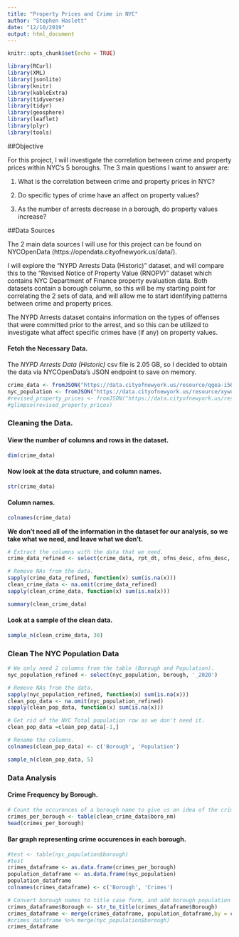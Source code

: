 ```yaml
---
title: "Property Prices and Crime in NYC"
author: "Stephen Haslett"
date: "12/10/2019"
output: html_document
---
```


```r
knitr::opts_chunk$set(echo = TRUE)
```

```r
library(RCurl)
library(XML)
library(jsonlite)
library(knitr)
library(kableExtra)
library(tidyverse)
library(tidyr)
library(geosphere)
library(leaflet)
library(plyr)
library(tools)
```


##Objective

For this project, I will investigate the correlation between crime and property prices within NYC's 5 boroughs. The 3 main questions I want to answer are:

1. What is the correlation between crime and property prices in NYC?

2. Do specific types of crime have an affect on property values?

3. As the number of arrests decrease in a borough, do property values increase?

##Data Sources

The 2 main data sources I will use for this project can be found on NYCOpenData (https://opendata.cityofnewyork.us/data/).

I will explore the "NYPD Arrests Data (Historic)" dataset, and will compare this to the "Revised Notice of Property Value (RNOPV)" dataset which contains NYC Department of Finance property evaluation data. Both datasets contain a borough column, so this will be my starting point for correlating the 2 sets of data, and will allow me to start identifying patterns between crime and property prices.

The NYPD Arrests dataset contains information on the types of offenses that were committed prior to the arrest, and so this can be utilized to investigate what affect specific crimes have (if any) on property values. 

#### Fetch the Necessary Data.

The _NYPD Arrests Data (Historic)_ csv file is 2.05 GB, so I decided to obtain the data via NYCOpenData's JSON endpoint to save on memory.

```r
crime_data <- fromJSON("https://data.cityofnewyork.us/resource/qgea-i56i.json")
nyc_population <- fromJSON("https://data.cityofnewyork.us/resource/xywu-7bv9.json")
#revised_property_prices <- fromJSON("https://data.cityofnewyork.us/resource/8vgb-zm6e.json")
#glimpse(revised_property_prices)
```

### Cleaning the Data.

#### View the number of columns and rows in the dataset.
```r
dim(crime_data)
```

#### Now look at the data structure, and column names.
```r
str(crime_data)
```


#### Column names.
```r
colnames(crime_data)
```


**We don't need all of the information in the dataset for our analysis, so we take what we need, and leave what we don't.**

```r
# Extract the columns with the data that we need.
crime_data_refined <- select(crime_data, rpt_dt, ofns_desc, ofns_desc, law_cat_cd, boro_nm, addr_pct_cd, latitude, longitude, lat_lon)

# Remove NAs from the data.
sapply(crime_data_refined, function(x) sum(is.na(x)))
clean_crime_data <- na.omit(crime_data_refined)
sapply(clean_crime_data, function(x) sum(is.na(x)))

summary(clean_crime_data)
```

#### Look at a sample of the clean data.
```r
sample_n(clean_crime_data, 30)
```

### Clean The NYC Population Data

```r
# We only need 2 columns from the table (Borough and Population).
nyc_population_refined <- select(nyc_population, borough, '_2020')

# Remove NAs from the data.
sapply(nyc_population_refined, function(x) sum(is.na(x)))
clean_pop_data <- na.omit(nyc_population_refined)
sapply(clean_pop_data, function(x) sum(is.na(x)))

# Get rid of the NYC Total population row as we don't need it.
clean_pop_data =clean_pop_data[-1,]

# Rename the columns.
colnames(clean_pop_data) <- c('Borough', 'Population')

sample_n(clean_pop_data, 5)
```

### Data Analysis

#### Crime Frequency by Borough.
```r
# Count the occurences of a borough name to give us an idea of the crime rate in the borough.
crimes_per_borough <- table(clean_crime_data$boro_nm)
head(crimes_per_borough)
```

#### Bar graph representing crime occurences in each borough.
```r
#test <- table(nyc_population$borough)
#test
crimes_dataframe <- as.data.frame(crimes_per_borough)
population_dataframe <- as.data.frame(nyc_population)
population_dataframe
colnames(crimes_dataframe) <- c('Borough', 'Crimes')

# Convert borough names to title case form, and add borough population data so we can calculate crime rates.
crimes_dataframe$Borough <- str_to_title(crimes_dataframe$Borough)
crimes_dataframe <- merge(crimes_dataframe, population_dataframe,by = c('Borough', 'borough'))
#crimes_dataframe %>% merge(nyc_population$borough)
crimes_dataframe

```



